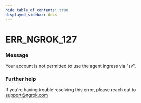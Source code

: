 ```yaml
---
hide_table_of_contents: true
displayed_sidebar: docs
---
```



# ERR_NGROK_127

### Message

Your account is not permitted to use the agent ingress via "`IP`".

<ErrorDetails error="err_ngrok_127" />

### Further help

If you're having trouble resolving this error, please reach out to [support@ngrok.com](mailto:support@ngrok.com?subject=Help%20with%20ERR_NGROK_127)


